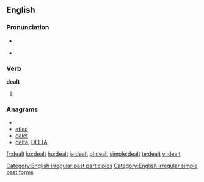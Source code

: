 ==English==

===Pronunciation===
* {{IPA|/'dɛlt/}}
* {{audio|en-us-dealt.ogg|Audio (US)}}
*: {{rhymes|ɛlt}}

===Verb===
'''dealt'''

# {{past of|deal}}

===Anagrams===
* {{alphagram|adelt}}
* [[atled#English|atled]]
* [[dalet#English|dalet]]
* [[delta#English|delta]], [[DELTA#English|DELTA]]

[[Category:English irregular past participles]]
[[Category:English irregular simple past forms]]

[[fr:dealt]]
[[ko:dealt]]
[[hu:dealt]]
[[ja:dealt]]
[[pl:dealt]]
[[simple:dealt]]
[[te:dealt]]
[[vi:dealt]]